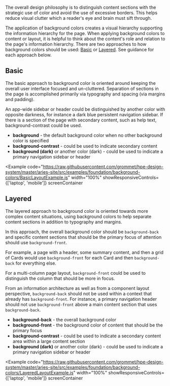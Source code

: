 
The overall design philosophy is to distinguish content sections with the strategic use of color
and avoid the use of excessive borders. This helps reduce visual clutter which a reader's eye 
and brain must sift through.

The application of background colors creates a visual hierarchy supporting the information 
hierarchy for the page. When applying background colors to content or layout, it is helpful 
to think about the content's role and relation to the page's information hierarchy.
There are two approaches to how background colors should be used: [Basic](#basic) or [Layered](#layered). See guidance for each approach below.

## Basic

The basic approach to background color is oriented around keeping the overall user interface focused and un-cluttered. Separation of sections in the page is accomplished primarily via typography and spacing (via margins and padding).

An app-wide sidebar or header could be distinguished by another color with opposite darkness, for instance a dark blue persistent navigation sidebar. If there is a section of the page with secondary content, such as help text, background-contrast could be used.

- **background** - the default background color when no other background color is specified
- **background-contrast** - could be used to indicate secondary content
- **background (dark)** or another color (dark) - could be used to indicate a primary navigation sidebar or header

<Example
  code="https://raw.githubusercontent.com/grommet/hpe-design-system/master/aries-site/src/examples/foundation/background-colors/BasicLayoutExample.js"
  width="100%"
  showResponsiveControls={['laptop', 'mobile']}
  screenContainer
>
  <BasicLayoutExample />
</Example>

## Layered

The layered approach to background color is oriented towards more complex content situations, using background colors to help separate content sections in addition to typography and margins.

In this approach, the overall background color should be `background-back` and specific content sections that should be the primary focus of attention should use `background-front`.

For example, a page with a header, some summary content, and then a grid of Cards would use `background-front` for each Card and then `background-back` for everything else.

For a multi-column page layout, `background-front` could be used to distinguish the column that should be more in focus.

From an information architecture as well as from a component layout perspective, `background-back` should not be used within a context that already has `background-front`. For instance, a primary navigation header should not use `background-front` above a main content section that uses `background-back`.

- **background-back** - the overall background color
- **background-front** - the background color of content that should be the primary focus
- **background-contrast** - could be used to indicate a secondary content area within a large content section
- **background (dark)** or another color (dark) - could be used to indicate a primary navigation sidebar or header

<Example
  code="https://raw.githubusercontent.com/grommet/hpe-design-system/master/aries-site/src/examples/foundation/background-colors/LayeredLayoutExample.js"
  width="100%"
  showResponsiveControls={['laptop', 'mobile']}
  screenContainer
>
  <LayeredLayoutExample />
</Example>
